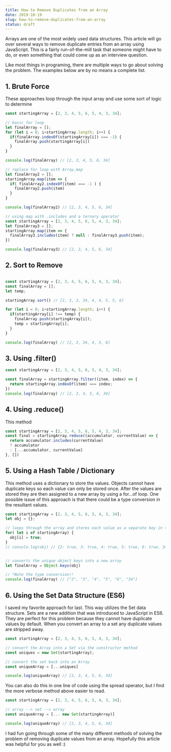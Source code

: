 ```yaml
---
title: How to Remove Duplicates from an Array
date: 2019-10-19
slug: how-to-remove-duplicates-from-an-array
status: draft
---
```


Arrays are one of the most widely used data structures. This article will go over several ways to remove duplicate entries from an array using JavaScript. This is a fairly run-of-the-mill task that someone might have to do, or even something that could come up as an interview question.

Like most things in programing, there are multiple ways to go about solving the problem. The examples below are by no means a complete list.

## 1. Brute Force

These approaches loop through the input array and use some sort of logic to determine

```Javascript
const startingArray = [2, 3, 4, 5, 6, 5, 4, 3, 34];

// basic for loop
let finalArray = [];
for (let i = 0; i<startingArray.length; i++) {
  if(finalArray.indexOf(startingArray[i]) === -1) {
    finalArray.push(startingArray[i])
  }
}

console.log(finalArray) // [2, 3, 4, 5, 6, 34]

// replace for loop with Array.map
let finalArray2 = [];
startingArray.map(item => {
  if( finalArray2.indexOf(item) === -1 ) {
    finalArray2.push(item)
  }
}

console.log(finalArray2) // [2, 3, 4, 5, 6, 34]

// using map with .includes and a ternary operator
const startingArray = [2, 3, 4, 5, 6, 5, 4, 3, 34];
let finalArray3 = [];
startingArray.map(item => {
  finalArray3.includes(item) ? null : finalArray3.push(item);
})

console.log(finalArray3) // [2, 3, 4, 5, 6, 34]
```

## 2. Sort to Remove

```Javascript

const startingArray = [2, 3, 4, 5, 6, 5, 4, 3, 34];
const finalArray = [];
let temp;

startingArray.sort() // [2, 3, 3, 34, 4, 4, 5, 5, 6]

for (let i = 0; i<startingArray.length; i++) {
  if(startingArray[i] !== temp) {
    finalArray.push(startingArray[i]);
    temp = startingArray[i];
  }
}

console.log(finalArray) // [2, 3, 34, 4, 5, 6]
```

## 3. Using .filter()

```Javascript
const startingArray = [2, 3, 4, 5, 6, 5, 4, 3, 34];

const finalArray = startingArray.filter((item, index) => {
  return startingArray.indexOf(item) === index;
})
console.log(finalArray) // [2, 3, 4, 5, 6, 34]

```

## 4. Using .reduce()

This method

```Javascript
const startingArray = [2, 3, 4, 5, 6, 5, 4, 3, 34];
const final = startingArray.reduce((accumulator, currentValue) => {
  return accumulator.includes(currentValue)
  ? accumulator
  : [...accumulator, currentValue]
}, [])


```

## 5. Using a Hash Table / Dictionary

This method uses a dictionary to store the values. Objects cannot have duplicate keys so each value can only be stored once. After the values are stored they are then assigned to a new array by using a for...of loop. One possible issue of this approach is that there could be a type conversion in the resultant values.

```Javascript
const startingArray = [2, 3, 4, 5, 6, 5, 4, 3, 34];
let obj = {};

// loops through the array and stores each value as a separate key in the obj
for( let i of startingArray) {
  obj[i] = true;
}
// console.log(obj) // {2: true, 3: true, 4: true, 5: true, 6: true, 34: true}


// converts the unique object keys into a new array
let finalArray = Object.keys(obj)

// *Note the type conversion!!
console.log(finalArray) // ["2", "3", "4", "5", "6", "34"]
```

## 6. Using the Set Data Structure (ES6)

I saved my favorite approach for last. This way utilizes the Set data structure. Sets are a new addition that was introduced to JavaScript in ES6. They are perfect for this problem because they cannot have duplicate values by default. When you convert an array to a set any duplicate values are stripped away.

```Javascript
const startingArray = [2, 3, 4, 5, 6, 5, 4, 3, 34];

// convert the Array into a Set via the constructor method
const uniques = new Set(startingArray);

// convert the set back into an Array
const uniqueArray = [...uniques]

console.log(uniqueArray) // [2, 3, 4, 5, 6, 34]
```

You can also do this in one line of code using the spread operator, but I find the more verbose method above easier to read.

```Javascript
const startingArray = [2, 3, 4, 5, 6, 5, 4, 3, 34];

// array --> set --> array
const uniqueArray = [... new Set(startingArray)]

console.log(uniqueArray) // [2, 3, 4, 5, 6, 34]
```

I had fun going through some of the many different methods of solving the problem of removing duplicate values from an array. Hopefully this article was helpful for you as well :)
